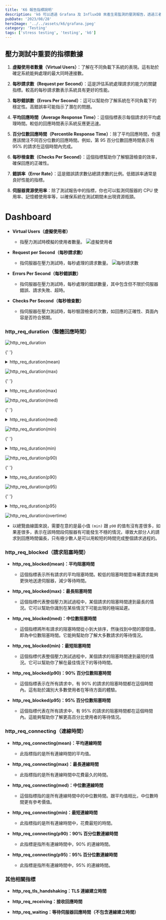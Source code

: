 ```yaml
---
title: 'K6 報告指標說明'
description: 'k6 可以透過 Grafana 及 InfluxDB 來產生易監測的壓測報告，透過三者的結合，可以將測試數據存儲在InfluxDB中，然後通過Grafana創建漂亮的圖表和儀表板，以便更好地監控和分析應用程序的性能。'
pubDate: '2023/08/28'
heroImage: '../../assets/k6/grafana.jpeg'
category: 'Testing'
tags: ['stress testing', 'testing', 'k6']
---
```


## 壓力測試中重要的指標數據

1. **虛擬使用者數量（Virtual Users）**：了解在不同負載下系統的表現。這有助於確定系統能夠處理的最大同時連接數。

2. **每秒請求數（Request per Second）**：這是評估系統處理請求的能力的關鍵指標。較高的每秒請求數表示系統具有更好的性能。

3. **每秒錯誤數（Errors Per Second）**：這可以幫助你了解系統在不同負載下的穩定性。高錯誤率可能指示了潛在的問題。

4. **平均回應時間（Average Response Time）**：這個指標表示每個請求的平均處理時間。較低的回應時間表示系統反應更迅速。

5. **百分位數回應時間（Percentile Response Time）**：除了平均回應時間，你還應該關注不同百分位數的回應時間。例如，第 95 百分位數回應時間表示有 95% 的請求在這個時間內完成。

6. **每秒檢查數（Checks Per Second）**：這個指標幫助你了解驗證檢查的效率，確保回應的正確性。

7. **錯誤率（Error Rate）**：這是錯誤請求數佔總請求數的比例。低錯誤率通常是良好性能的指標。

8. **伺服器資源使用率**：除了測試報告中的指標，你也可以監測伺服器的 CPU 使用率、記憶體使用率等，以確保系統在測試期間未出現資源瓶頸。

# Dashboard

- **Virtual Users（虛擬使用者）**

  - 指壓力測試時模擬的使用者數量。
    ![虛擬使用者](<../../assets/k6/VUs(virtual users).png>)

- **Request per Second（每秒請求數）**

  - 指伺服器在壓力測試時，每秒處理的請求數量。
    ![每秒請求數](<../../assets/k6/RPs(request per second).png>)

- **Errors Per Second（每秒錯誤數）**

  - 指伺服器在壓力測試時，每秒處理的錯誤數量，其中包含但不限於伺服器錯誤、請求失敗、超時。

- **Checks Per Second（每秒檢查數）**

  - 指伺服器在壓力測試時，每秒驗證檢查的次數，如回應的正確性、頁面內容是否符合預期。

### http_req_duration（整體回應時間）

![http_req_duration](<../../assets/k6/http_duration(mean).png>)

{' '}

<details>
	<summary>http_req_duration(mean)</summary>- 此指標指的是所有回應時間的平均值。
</details>

![http_req_duration(max)](<../../assets/k6/http_duration(max).png>)

{' '}

<details>
	<summary>http_req_duration(max)</summary>- 此指標指的是所有回應中花費最久的時間
</details>

![http_req_duration(med)](<../../assets/k6/http_duration(med).png>)

{' '}

<details>
	<summary>http_req_duration(med)</summary>- 這個指標指的是所有回應時間中的中位數時間 - 跟 `mean`
	相比，中位數時間會更有參考價值
</details>

![http_req_duration(min)](<../../assets/k6/http_duration(min).png>)

{' '}

<details>
	<summary>http_req_duration(min)</summary>- 此指標指的是所有回應時間中，花費最短的時間
</details>

![http_req_duration(p90)](<../../assets/k6/http_duration(p90).png>)

{' '}

<details>
	<summary>http_req_duration(p90)</summary>
	- 此指標是指所有回應的時間中，90% 的回應時間
	<br />- 公式計算舉例：
	<pre>
		<code>
			// 假設你有一組請求回應時間數據（以毫秒為單位） const responseTimes = [100, 150, 200, 250,
			300, 350, 400, 450, 500, 550]; // 將這些數據從小到大進行排序 const sortedResponseTimes =
			responseTimes.sort((a, b) => a - b); // 計算第 90 百分位數位置 const percentileIndex =
			Math.floor(sortedResponseTimes.length * 0.9); // 找到排在第 90 百分位數位置的數據 const
			p90Value = sortedResponseTimes[percentileIndex]; console.log(`http_req_duration(p90) 的值是 $
			{p90Value} 毫秒`); http_req_duration(p90) 的值是 500 毫秒
		</code>
	</pre>
</details>

![http_req_duration(p95)](<../../assets/k6/http_duration(p95).png>)

{' '}

<details>
	<summary>http_req_duration(p95)</summary>- 此指標是指所有回應的時間中，95% 的回應時間
</details>

![http_req_duration(overtime)](<../../assets/k6/httq_duration(overtime).jpg>)

- 以總覽曲線圖來說，需要在意的是最小值 `(min)` 跟 `p90` 的值有沒有差很多，如果差很多，表示在該時間段伺服器有可能發生不穩的情況，導致大部分人的請求到回應時間偏長，只有極少數人是可以用較短的時間完成整個請求過程的。

### http_req_blocked（請求阻塞時間）

- **http_req_blocked(mean)：平均阻塞時間**

  - 這個指標表示所有請求的平均阻塞時間。較低的阻塞時間意味著請求能夠更快地送達伺服器，減少等待時間。

- **http_req_blocked(max)：最長阻塞時間**

  - 這個指標代表整個壓力測試過程中，某個請求的阻塞時間達到最長的情況。它可以幫助你識別在某些情況下可能出現的極端延遲。

- **http_req_blocked(med)：中位數阻塞時間**

  - 這個指標將所有請求的阻塞時間從小到大排序，然後找到中間的那個值，即為中位數阻塞時間。它能夠幫助你了解大多數請求的等待情況。

- **http_req_blocked(min)：最短阻塞時間**

  - 這個指標代表整個壓力測試過程中，某個請求的阻塞時間達到最短的情況。它可以幫助你了解在最佳情況下的等待時間。

- **http_req_blocked(p90)：90% 百分位數阻塞時間**

  - 這個指標表示在所有請求中，有 90% 的請求的阻塞時間都在這個時間內。這有助於識別大多數使用者在等待方面的體驗。

- **http_req_blocked(p95)：95% 百分位數阻塞時間**

  - 這個指標代表在所有請求中，有 95% 的請求的阻塞時間都在這個時間內。這能夠幫助你了解更高百分比使用者的等待情況。

### http_req_connecting（連線時間）

- **http_req_connecting(mean)：平均連線時間**

  - 此指標指的是所有連線時間的平均值。

- **http_req_connecting(max)：最長連線時間**

  - 此指標指的是所有連線時間中花費最久的時間。

- **http_req_connecting(med)：中位數連線時間**

  - 這個指標指的是所有連線時間中的中位數時間。跟平均值相比，中位數時間更有參考價值。

- **http_req_connecting(min)：最短連線時間**

  - 此指標指的是所有連線時間中，花費最短的時間。

- **http_req_connecting(p90)：90% 百分位數連線時間**

  - 此指標是指所有連線時間中，90% 的連線時間。

- **http_req_connecting(p95)：95% 百分位數連線時間**

  - 此指標是指所有連線時間中，95% 的連線時間。

### 其他相關指標

- **http_req_tls_handshaking：TLS 連線建立時間**

- **http_req_receiving：接收回應時間**

- **http_req_waiting：等待伺服器回應時間（不包含連線建立時間）**
